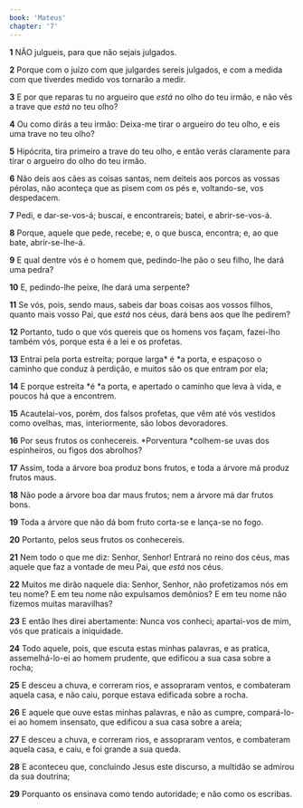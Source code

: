 ```yaml
---
book: 'Mateus'
chapter: '7'
---
```


**1** NÃO julgueis, para que não sejais julgados.

**2** Porque com o juízo com que julgardes sereis julgados, e com a medida com que tiverdes medido vos tornarão a medir.

**3** E por que reparas tu no argueiro que _está_ no olho do teu irmão, e não vês a trave que _está_ no teu olho?

**4** Ou como dirás a teu irmão: Deixa-me tirar o argueiro do teu olho, e eis uma trave no teu olho?

**5** Hipócrita, tira primeiro a trave do teu olho, e então verás claramente para tirar o argueiro do olho do teu irmão.

**6** Não deis aos cães as coisas santas, nem deiteis aos porcos as vossas pérolas, não aconteça que as pisem com os pés e, voltando-se, vos despedacem.

**7** Pedi, e dar-se-vos-á; buscai, e encontrareis; batei, e abrir-se-vos-á.

**8** Porque, aquele que pede, recebe; e, o que busca, encontra; e, ao que bate, abrir-se-lhe-á.

**9** E qual dentre vós é o homem que, pedindo-lhe pão o seu filho, lhe dará uma pedra?

**10** E, pedindo-lhe peixe, lhe dará uma serpente?

**11** Se vós, pois, sendo maus, sabeis dar boas coisas aos vossos filhos, quanto mais vosso Pai, que _está_ nos céus, dará bens aos que lhe pedirem?

**12** Portanto, tudo o que vós quereis que os homens vos façam, fazei-lho também vós, porque esta é a lei e os profetas.

**13** Entrai pela porta estreita; porque larga* é *a porta, e espaçoso o caminho que conduz à perdição, e muitos são os que entram por ela;

**14** E porque estreita *é *a porta, e apertado o caminho que leva à vida, e poucos há que a encontrem.

**15** Acautelai-vos, porém, dos falsos profetas, que vêm até vós vestidos como ovelhas, mas, interiormente, são lobos devoradores.

**16** Por seus frutos os conhecereis. *Porventura *colhem-se uvas dos espinheiros, ou figos dos abrolhos?

**17** Assim, toda a árvore boa produz bons frutos, e toda a árvore má produz frutos maus.

**18** Não pode a árvore boa dar maus frutos; nem a árvore má dar frutos bons.

**19** Toda a árvore que não dá bom fruto corta-se e lança-se no fogo.

**20** Portanto, pelos seus frutos os conhecereis.

**21** Nem todo o que me diz: Senhor, Senhor! Entrará no reino dos céus, mas aquele que faz a vontade de meu Pai, que _está_ nos céus.

**22** Muitos me dirão naquele dia: Senhor, Senhor, não profetizamos nós em teu nome? E em teu nome não expulsamos demônios? E em teu nome não fizemos muitas maravilhas?

**23** E então lhes direi abertamente: Nunca vos conheci; apartai-vos de mim, vós que praticais a iniquidade.

**24** Todo aquele, pois, que escuta estas minhas palavras, e as pratica, assemelhá-lo-ei ao homem prudente, que edificou a sua casa sobre a rocha;

**25** E desceu a chuva, e correram rios, e assopraram ventos, e combateram aquela casa, e não caiu, porque estava edificada sobre a rocha.

**26** E aquele que ouve estas minhas palavras, e não as cumpre, compará-lo-ei ao homem insensato, que edificou a sua casa sobre a areia;

**27** E desceu a chuva, e correram rios, e assopraram ventos, e combateram aquela casa, e caiu, e foi grande a sua queda.

**28** E aconteceu que, concluindo Jesus este discurso, a multidão se admirou da sua doutrina;

**29** Porquanto os ensinava como tendo autoridade; e não como os escribas.
